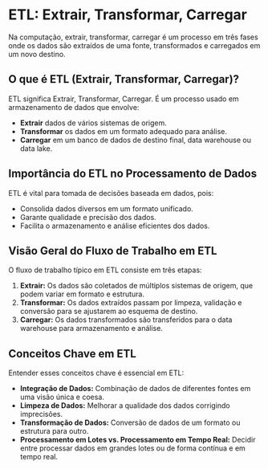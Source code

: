 # ETL: Extrair, Transformar, Carregar

Na computação, extrair, transformar, carregar é um processo em três fases onde os dados são extraídos de uma fonte, transformados e carregados em um novo destino.

## O que é ETL (Extrair, Transformar, Carregar)?

ETL significa Extrair, Transformar, Carregar. É um processo usado em armazenamento de dados que envolve:

- **Extrair** dados de vários sistemas de origem.
- **Transformar** os dados em um formato adequado para análise.
- **Carregar** em um banco de dados de destino final, data warehouse ou data lake.

## Importância do ETL no Processamento de Dados

ETL é vital para tomada de decisões baseada em dados, pois:

- Consolida dados diversos em um formato unificado.
- Garante qualidade e precisão dos dados.
- Facilita o armazenamento e análise eficientes dos dados.

## Visão Geral do Fluxo de Trabalho em ETL

O fluxo de trabalho típico em ETL consiste em três etapas:

1. **Extrair:** Os dados são coletados de múltiplos sistemas de origem, que podem variar em formato e estrutura.
2. **Transformar:** Os dados extraídos passam por limpeza, validação e conversão para se ajustarem ao esquema de destino.
3. **Carregar:** Os dados transformados são transferidos para o data warehouse para armazenamento e análise.

## Conceitos Chave em ETL

Entender esses conceitos chave é essencial em ETL:

- **Integração de Dados:** Combinação de dados de diferentes fontes em uma visão única e coesa.
- **Limpeza de Dados:** Melhorar a qualidade dos dados corrigindo imprecisões.
- **Transformação de Dados:** Conversão de dados de um formato ou estrutura para outro.
- **Processamento em Lotes vs. Processamento em Tempo Real:** Decidir entre processar dados em grandes lotes ou de forma contínua e em tempo real.